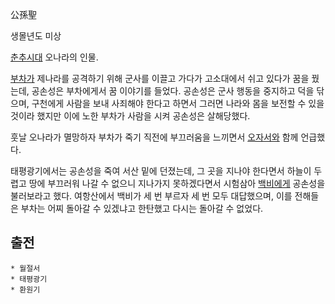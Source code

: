 公孫聖

생몰년도 미상

[[춘추시대]] 오나라의 인물.

[[부차]]가 제나라를 공격하기 위해 군사를 이끌고 가다가 고소대에서 쉬고 있다가 꿈을 꿨는데, 공손성은 부차에게서 꿈 이야기를 들었다. 공손성은 군사 행동을 중지하고 덕을 닦으며, 구천에게 사람을 보내 사죄해야 한다고 하면서 그러면 나라와 몸을 보전할 수 있을 것이라 했지만 이에 노한 부차가 사람을 시켜 공손성은 살해당했다.

훗날 오나라가 멸망하자 부차가 죽기 직전에 부끄러움을 느끼면서 [[오자서]]와 함께 언급했다.

태평광기에서는 공손성을 죽여 서산 밑에 던졌는데, 그 곳을 지나야 한다면서 하늘이 두렵고 땅에 부끄러워 나갈 수 없으니 지나가지 못하겠다면서 시험삼아 [[백비]]에게 공손성을 불러보라고 했다. 여항산에서 백비가 세 번 부르자 세 번 모두 대답했으며, 이를 전해들은 부차는 어찌 돌아갈 수 있겠냐고 한탄했고 다시는 돌아갈 수 없었다.

== 출전 ==
 * 월절서
 * 태평광기
 * 환원기

